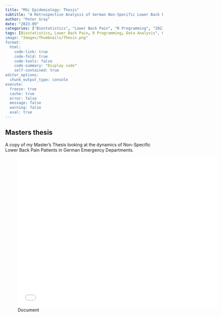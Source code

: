 ```yaml
---
title: "MSc Epidemiology: Thesis"
subtitle: "A Retrospective Analysis of German Non‐Specific Lower Back Pain Patients and their Patient Pathway Before and After Emergency Department Treatment"
author: "Peter Gray"
date: "2023-09" 
categories: ["Biostatistics", "Lower Back Pain", "R Programming", "2023", "Data Analysis", "Germany", "Emergency Department"]
tags: [Biostatistics, Lower Back Pain, R Programming, Data Analysis", Germany, Emergency Department]
image: "Images/Thumbnails/Thesis.png"
format:
  html:
    code-link: true
    code-fold: true
    code-tools: false
    code-summary: "Display code"
    self-contained: true
editor_options: 
  chunk_output_type: console
execute: 
  freeze: true                                                  
  cache: true                                                   
  error: false
  message: false
  warning: false
  eval: true
---
```


## Masters thesis

A copy of my Master's Thesis looking at the dynamics of Non-Specific Lower Back Pain Patients in German Emergency Departments.


![Document](Data/MScThesis.pdf){width=640px height=480px}

